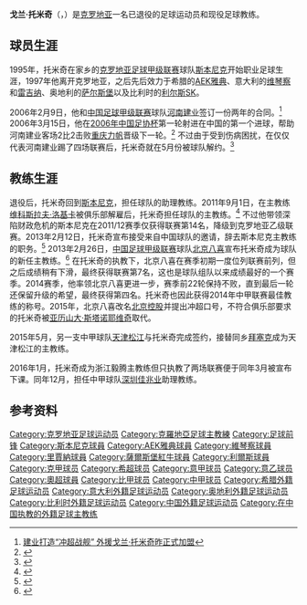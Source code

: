 {{Infobox football biography
| name = 戈兰·托米奇<br>Goran Tomić
| image = [[File:Goran.png|300px]]
| caption = 托米奇获得2014年中甲最佳教练
| birth_date = {{birth date and age|mf=yes|1977|3|18}}
| birth_place = {{YUG}}[[希贝尼克|希贝尼克]]
| height = {{height|m=1.90}}
| position = [[前锋_(足球)|前锋]]
| currentclub = 
| youthyears1 =   
| youthclubs1 = [[斯本尼克足球俱乐部|斯本尼克]]  
|  years1 =   1995–1997 
| years2 =  1997–1998 
| years3 =  1998–2001
| years4 =  1998–1999
| years5 =  2001–2005
| years6 =  2005–2006
| years7 =  2006
|  clubs1 =  [[斯本尼克足球俱乐部|斯本尼克]]  
| clubs2 =  [[AEK雅典足球會|AEK雅典]] 
| clubs3 =  [[维琴察足球俱乐部|维琴察]]
| clubs4 =  → [[雷吉纳足球俱乐部|雷吉纳]] (租借)
| clubs5 =  [[薩爾斯堡紅牛足球俱樂部|萨尔斯堡]]
| clubs6 =  [[利尔斯SK|利尔斯SK]]
| clubs7 =  [[河南建业足球俱乐部|河南建业]]
| caps1 =  44 
| caps2 =  12  
| caps3 =  6
| caps4 =  23
| caps5 =  65 
| caps6 =  1 
| caps7 =  4    
| goals1 = 6 
| goals2 = 2   
| goals3 = 0 
| goals4 = 3 
| goals5 = 19 
| goals6 = 0 
| goals7 = 0 
| nationalyears1 = 1997
| nationalteam1 = [[克罗地亚国家足球队|克罗地亚U21]]
| nationalcaps1 = 11
| nationalgoals1 = 1
|  manageryears1 =  2011–2013 
| manageryears2 =   2013–2014  
| manageryears3 =   2015  
| manageryears4 =   2016
| manageryears5 =   2016
| manageryears6 =   2017-2021
|  managerclubs1 =   [[斯本尼克足球俱乐部|斯本尼克]]  
| managerclubs2 =   [[北京八喜联合竞技足球俱乐部|北京八喜]]
| managerclubs3 =   [[天津松江足球俱乐部|天津松江]]
| managerclubs4 =   [[浙江毅騰足球俱乐部|浙江毅騰]]
| managerclubs5 =   [[伊斯特拉1961足球俱乐部|伊斯特拉1961]]
| managerclubs6 =   [[萨格勒布火车头足球俱乐部|萨格勒布火车头]]
| pcupdate = 
| ntupdate = 
}}
'''戈兰·托米奇'''（'''{{lang|hr|Goran Tomić}}'''，{{bd|1977年|3月18日|||Tomic, Goran}}）是[[克罗地亚|克罗地亚]]一名已退役的足球运动员和现役足球教练。

==球员生涯==
1995年，托米奇在家乡的[[克罗地亚足球甲级联赛|克罗地亚足球甲级联赛]]球队[[斯本尼克足球俱乐部|斯本尼克]]开始职业足球生涯，1997年他离开克罗地亚，之后先后效力于希腊的[[AEK雅典足球會|AEK雅典]]、意大利的[[维琴察足球俱乐部|维琴察]]和[[雷吉纳足球俱乐部|雷吉纳]]、奥地利的[[薩爾斯堡紅牛足球俱樂部|萨尔斯堡]]以及比利时的[[利尔斯SK|利尔斯SK]]。

2006年2月9日，他和[[中国足球甲级联赛|中国足球甲级联赛]]球队[[河南建业足球俱乐部|河南建业]]签订一份两年的合同。<ref>[http://www.jinbw.com.cn/jinbw/xwzx/tyxw/20060210747.htm 建业打造“冲超战舰” 外援戈兰·托米奇昨正式加盟]{{dead link|date=2018年3月 |bot=InternetArchiveBot |fix-attempted=yes }}</ref> 2006年3月15日，他在[[2006年中国足协杯|2006年中国足协杯]]第一轮射进在中国的第一个进球，帮助河南建业客场2比2击败[[重庆力帆足球俱乐部|重庆力帆]]晋级下一轮。<ref>{{Cite web |url=http://sports.sina.com.cn/c/2006-03-15/18172103922.shtml |title=杯赛综述-武汉遭滑铁卢亚泰惨败 新规则扼杀重庆 |access-date=2013-10-18 |archive-date=2013-10-19 |archive-url=https://web.archive.org/web/20131019052641/http://sports.sina.com.cn/c/2006-03-15/18172103922.shtml |dead-url=no }}</ref> 不过由于受到伤病困扰，在仅仅代表河南建业踢了四场联赛后，托米奇就在5月份被球队解约。<ref>{{Cite web |url=http://sports.sina.com.cn/b/2006-05-23/13532229309.shtml |title=托米奇遗憾回国无缘建业 球队加紧新外援引进 |access-date=2013-10-18 |archive-date=2019-07-13 |archive-url=https://web.archive.org/web/20190713093553/http://sports.sina.com.cn/b/2006-05-23/13532229309.shtml |dead-url=no }}</ref> 

==教练生涯==
退役后，托米奇回到[[斯本尼克足球俱乐部|斯本尼克]]，担任球队的助理教练。2011年9月1日，在主教练[[Vjekoslav_Lokica|维科斯拉夫·洛基卡]]被俱乐部解雇后，托米奇担任球队的主教练。<ref>{{Cite web |url=http://www.jutarnji.hr/lokica-smjenjen--na-klupu-sibenika-stigao-goran-tomic-/970205 |title=Lokica smijenjen! Na klupu došao Tomić! |access-date=2013-10-18 |archive-date=2016-04-15 |archive-url=https://web.archive.org/web/20160415104010/http://www.jutarnji.hr/lokica-smjenjen--na-klupu-sibenika-stigao-goran-tomic-/970205/ |dead-url=no }}</ref> 不过他带领深陷财政危机的斯本尼克在2011/12赛季仅获得联赛第14名，降级到克罗地亚乙级联赛。2013年2月12日，托米奇宣布接受来自中国球队的邀请，辞去斯本尼克主教练的职务。<ref>{{Cite web |url=http://www.hrsport.net/vijesti/456041/nogomet-2-hnl/goran-tomic-odlazi-u-kinu-mjesto-prvog-trenera-preuzima-ivo-supe |title=Goran Tomić odlazi u Kinu, mjesto prvog trenera preuzima Ivo Šupe |access-date=2013-10-18 |archive-date=2014-11-08 |archive-url=https://web.archive.org/web/20141108110136/http://www.hrsport.net/vijesti/456041/nogomet-2-hnl/goran-tomic-odlazi-u-kinu-mjesto-prvog-trenera-preuzima-ivo-supe/ |dead-url=no }}</ref> 2013年2月26日，[[中国足球甲级联赛|中国足球甲级联赛]]球队[[北京八喜联合竞技足球俱乐部|北京八喜]]宣布托米奇成为球队的新任主教练。<ref>{{Cite web |url=http://sports.sohu.com/20130226/n367156140.shtml |title=八喜官方宣布新任主帅 克罗地亚少帅托米奇掌舵 |access-date=2013-10-18 |archive-date=2020-08-13 |archive-url=https://web.archive.org/web/20200813153107/https://sports.sohu.com/20130226/n367156140.shtml |dead-url=no }}</ref> 在托米奇的执教下，北京八喜在赛季初期一度位列联赛前列，但之后成绩稍有下滑，最终获得联赛第7名，这也是球队组队以来成绩最好的一个赛季。2014赛季，他率领北京八喜更进一步，赛季前22轮保持不败，直到最后一轮还保留升级的希望，最终获得第四名。托米奇也因此获得2014年中甲联赛最佳教练的称号。2015年，北京八喜改名[[北京控股足球俱乐部|北京控股]]并提出冲超口号，不符合俱乐部要求的托米奇被[[亚历山大·斯塔诺耶维奇|亚历山大·斯塔诺耶维奇]]取代。

2015年5月，另一支中甲球队[[天津松江|天津松江]]与托米奇完成签约，接替同乡[[拜塞克|拜塞克]]成为天津松江的主教练。

2016年1月，托米奇成为浙江毅腾主教练但只执教了两场联赛便于同年3月被宣布下课。同年12月，担任中甲球队[[深圳佳兆业|深圳佳兆业]]助理教练。

==参考资料==
{{reflist|2}}

{{2013年中甲分类名单八喜}}
{{2014年中甲分类名单八喜}}
{{2015年中甲分类名单松江}}
{{2016年中甲分类名单浙江毅腾}}

{{DEFAULTSORT:Tomic Goran}}
[[Category:克罗地亚足球运动员|Category:克罗地亚足球运动员]]
[[Category:克羅地亞足球主教練|Category:克羅地亞足球主教練]]
[[Category:足球前锋|Category:足球前锋]]
[[Category:斯本尼克球員|Category:斯本尼克球員]]
[[Category:AEK雅典球員|Category:AEK雅典球員]]
[[Category:維琴察球員|Category:維琴察球員]]
[[Category:里賈納球員|Category:里賈納球員]]
[[Category:薩爾斯堡紅牛球員|Category:薩爾斯堡紅牛球員]]
[[Category:利爾斯球員|Category:利爾斯球員]]
[[Category:克甲球员|Category:克甲球员]]
[[Category:希超球员|Category:希超球员]]
[[Category:意甲球员|Category:意甲球员]]
[[Category:意乙球员|Category:意乙球员]]
[[Category:奧超球員|Category:奧超球員]]
[[Category:比甲球员|Category:比甲球员]]
[[Category:中甲球员|Category:中甲球员]]
[[Category:希腊外籍足球运动员|Category:希腊外籍足球运动员]]
[[Category:意大利外籍足球运动员|Category:意大利外籍足球运动员]]
[[Category:奥地利外籍足球运动员|Category:奥地利外籍足球运动员]]
[[Category:比利时外籍足球运动员|Category:比利时外籍足球运动员]]
[[Category:中国外籍足球运动员|Category:中国外籍足球运动员]]
[[Category:在中国执教的外籍足球主教练|Category:在中国执教的外籍足球主教练]]